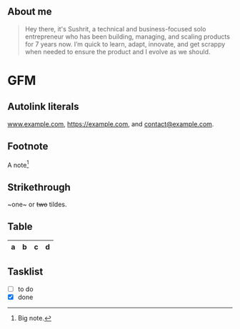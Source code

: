 ## About me

> Hey there, it's Sushrit, a technical and business-focused solo entrepreneur who has been building, managing, and scaling products for 7 years now. I’m quick to learn, adapt, innovate, and get scrappy when needed to ensure the product and I evolve as we should.

# GFM

## Autolink literals

www.example.com, https://example.com, and contact@example.com.

## Footnote

A note[^1]

[^1]: Big note.

## Strikethrough

~one~ or ~~two~~ tildes.

## Table

| a | b  |  c |  d  |
| - | :- | -: | :-: |

## Tasklist

* [ ] to do
* [x] done
